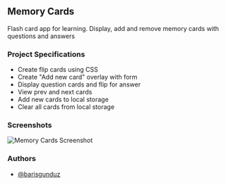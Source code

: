 ## Memory Cards

Flash card app for learning. Display, add and remove memory cards with questions and answers

### Project Specifications

- Create flip cards using CSS
- Create "Add new card" overlay with form
- Display question cards and flip for answer
- View prev and next cards
- Add new cards to local storage
- Clear all cards from local storage

### Screenshots


![Memory Cards Screenshot](/img/memory-cards.png)

### Authors

- [@barisgunduz](https://www.github.com/barisgunduz)
